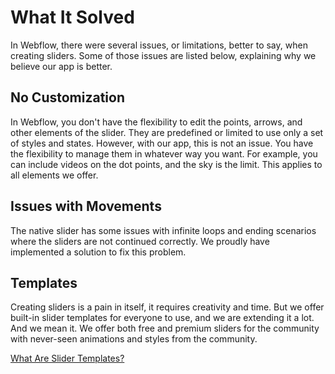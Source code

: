 # What It Solved

In Webflow, there were several issues, or limitations, better to say, when creating sliders. Some of those issues are listed below, explaining why we believe our app is better.

## No Customization

In Webflow, you don't have the flexibility to edit the points, arrows, and other elements of the slider. They are predefined or limited to use only a set of styles and states. However, with our app, this is not an issue. You have the flexibility to manage them in whatever way you want. For example, you can include videos on the dot points, and the sky is the limit. This applies to all elements we offer.

## Issues with Movements

The native slider has some issues with infinite loops and ending scenarios where the sliders are not continued correctly. We proudly have implemented a solution to fix this problem.

## Templates

Creating sliders is a pain in itself, it requires creativity and time. But we offer built-in slider templates for everyone to use, and we are extending it a lot. And we mean it. We offer both free and premium sliders for the community with never-seen animations and styles from the community.

[What Are Slider Templates?](https://docs.goatslider.com/templates)